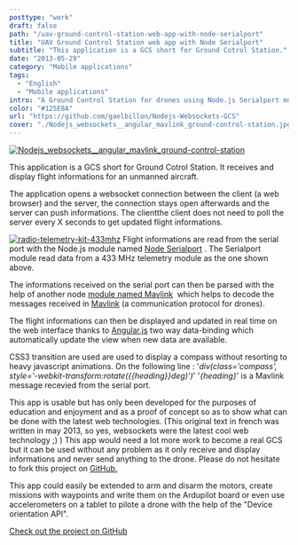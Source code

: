 ```yaml
---
posttype: "work"
draft: false
path: "/uav-ground-control-station-web-app-with-node-serialport"
title: "UAV Ground Control Station web app with Node Serialport"
subtitle: "This application is a GCS short for Ground Cotrol Station."
date: "2013-05-29"
category: "Mobile applications"
tags: 
  - "English"
  - "Mobile applications"
intro: "A Ground Control Station for drones using Node.js Serialport module and MAVLink protocol. Made with HTML5, CSS3, Angular.js, Node.js & websockets."
color: "#125E8A"
url: "https://github.com/gaelbillon/Nodejs-Websockets-GCS"
cover: "./Nodejs_websockets__angular_mavlink_ground-control-station.jpg"
---
```


[![Nodejs_websockets__angular_mavlink_ground-control-station](./2013-05-29---uav-ground-control-station-web-app-with-node-serialport/Nodejs_websockets__angular_mavlink_ground-control-station-495x400.jpg)](/posts/wp-content/uploads/2013/05/Nodejs_websockets__angular_mavlink_ground-control-station.jpg)

This application is a GCS short for Ground Cotrol Station. It receives and display flight informations for an unmanned aircraft.

The application opens a websocket connection between the client (a web browser) and the server, the connection stays open afterwards and the server can push informations. The clientthe client does not need to poll the server every X seconds to get updated flight informations.

[![radio-telemetry-kit-433mhz](./2013-05-29---uav-ground-control-station-web-app-with-node-serialport/radio-telemetry-kit-433mhz.jpg)](http://store.3drobotics.com/products/3dr-radio-telemetry-kit-433-mhz)
Flight informations are read from the serial port with the Node.js module named [Node Serialport](https://www.npmjs.com/package/serialport) . The Serialport module read data from a 433 MHz telemetry module as the one shown above.

The informations received on the serial port can then be parsed with the help of another node [module named Mavlink](https://npmjs.org/package/mavlink)  which helps to decode the messages received in [Mavlink](http://qgroundcontrol.org/mavlink/start) (a communication protocol for drones).

The flight informations can then be displayed and updated in real time on the web interface thanks to [Angular.js](/posts/outils-et-frameworks/#angular) two way data-binding which automatically update the view when new data are available.

CSS3 transition are used are used to display a compass without resorting to heavy javascript animations. On the following line : '_div(class='compass', style='-webkit-transform:rotate({{heading}}deg)')_' '_{heading}_' is a Mavlink message recevied from the serial port.

This app is usable but has only been developed for the purposes of education and enjoyment and as a proof of concept so as to show what can be done with the latest web technologies. (This original text in french was written in may 2013, so yes, websockets were the latest cool web technology ;) ) This app would need a lot more work to become a real GCS but it can be used without any problem as it only receive and display informations and never send anything to the drone. Please do not hesitate to fork this project on [GitHub.](https://github.com/gaelbillon/Nodejs-Websockets-GCS)

This app could easily be extended to arm and disarm the motors, create missions with waypoints and write them on the Ardupilot board or even use accelerometers on a tablet to pilote a drone with the help of the "Device orientation API". 

[Check out the project on GitHub](https://github.com/gaelbillon/Nodejs-Websockets-GCS)
